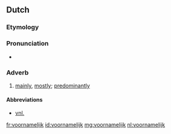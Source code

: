 ==Dutch==
===Etymology===
{{suffix|voornaam|lijk|lang=nl}}

===Pronunciation===
* {{audio|Nl-voornamelijk.ogg|audio}}

===Adverb===
{{nl-adv|-}}

# [[mainly]], [[mostly]]; [[predominantly]]

====Abbreviations====
* [[vnl.]]

[[fr:voornamelijk]]
[[id:voornamelijk]]
[[mg:voornamelijk]]
[[nl:voornamelijk]]